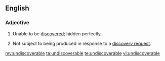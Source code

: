 ==English==
===Adjective===
{{en-adj}}
# Unable to be [[discover]]ed; hidden perfectly.
# {{legal}} Not subject to being produced in response to a [[discovery request]].

[[my:undiscoverable]]
[[ta:undiscoverable]]
[[te:undiscoverable]]
[[vi:undiscoverable]]